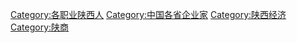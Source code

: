 [[Category:各职业陕西人|Category:各职业陕西人]]
[[Category:中国各省企业家|Category:中国各省企业家]]
[[Category:陕西经济|Category:陕西经济]]
[[Category:陕商|Category:陕商]]